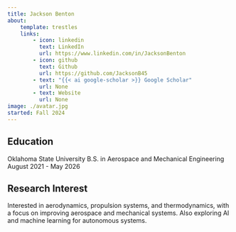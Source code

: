 ```yaml
---
title: Jackson Benton
about:
    template: trestles
    links:
        - icon: linkedin
          text: LinkedIn
          url: https://www.linkedin.com/in/JacksonBenton
        - icon: github
          text: Github
          url: https://github.com/JacksonB45
        - text: "{{< ai google-scholar >}} Google Scholar"
          url: None
        - text: Website
          url: None
image: ./avatar.jpg
started: Fall 2024
---
```


## Education
Oklahoma State University
B.S. in Aerospace and Mechanical Engineering
August 2021 - May 2026

## Research Interest
Interested in aerodynamics, propulsion systems, and thermodynamics, with a focus on improving
aerospace and mechanical systems. Also exploring AI and machine learning for autonomous systems.

